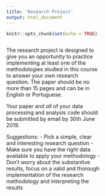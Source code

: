 ```yaml
---
title: 'Research Project'
output: html_document
---
```


<style>
.column-left{
  float: left;
  width: 50%;
  text-align: left;
}
.column-right{
  float: right;
  width: 50%;
  text-align: right;
}
</style>

```r
knitr::opts_chunk$set(echo = TRUE)
```

<div class="column-left">
The research project is designed to give you an opportunity to practice implementing at least one of the methodologies studied in this course to answer your own research question. The paper should be no more than 15 pages and can be in English or Portuguese.

Your paper and *all* of your data processing and analysis code should be submitted by email by 30th June 2019.

Suggestions:
    - Pick a simple, clear and interesting research question
    - Make sure you have the right data available to apply your methodology
    - Don't worry about the substantive results, focus on a valid and thorough implementation of the research methodology and interpreting the results
</div>



